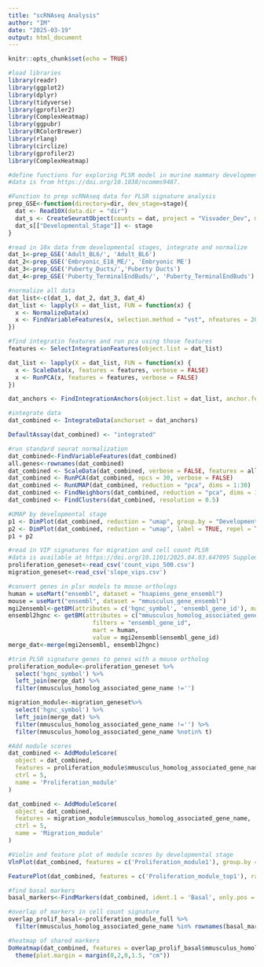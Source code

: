 ```yaml
---
title: "scRNAseq Analysis"
author: "IM"
date: "2025-03-19"
output: html_document
---
```


```r
knitr::opts_chunk$set(echo = TRUE)

#load libraries
library(readr)
library(ggplot2)
library(dplyr)
library(tidyverse)
library(gprofiler2)
library(ComplexHeatmap)
library(ggpubr)
library(RColorBrewer)
library(rlang)
library(circlize)
library(gprofiler2)
library(ComplexHeatmap)
```

```r
#define functions for exploring PLSR model in murine mammary development scRNAseq data
#data is from https://doi.org/10.1038/ncomms9487.

#Function to prep scRNAseq data for PLSR signature analysis
prep_GSE<-function(directory=dir, dev_stage=stage){
  dat <- Read10X(data.dir = "dir")
  dat_s <- CreateSeuratObject(counts = dat, project = "Visvader_Dev", min.cells = 3, min.features = 200)
  dat_s[["Developmental_Stage"]] <- stage
}

```

```r
#read in 10x data from developmental stages, integrate and normalize
dat_1<-prep_GSE('Adult_BL6/', 'Adult_BL6')
dat_2<-prep_GSE('Embryonic_E18_ME/', 'Embryonic ME')
dat_3<-prep_GSE('Puberty_Ducts/','Puberty Ducts')
dat_4<-prep_GSE('Puberty_TerminalEndBuds/', 'Puberty_TerminalEndBuds')

#normalize all data
dat_list<-c(dat_1, dat_2, dat_3, dat_4)
dat_list <- lapply(X = dat_list, FUN = function(x) {
  x <- NormalizeData(x)
  x <- FindVariableFeatures(x, selection.method = "vst", nfeatures = 2000)
})

#find integratin features and run pca using those features
features <- SelectIntegrationFeatures(object.list = dat_list)

dat_list <- lapply(X = dat_list, FUN = function(x) {
  x <- ScaleData(x, features = features, verbose = FALSE)
  x <- RunPCA(x, features = features, verbose = FALSE)
})

dat_anchors <- FindIntegrationAnchors(object.list = dat_list, anchor.features = features, reduction = "rpca")

#integrate data
dat_combined <- IntegrateData(anchorset = dat_anchors)

DefaultAssay(dat_combined) <- "integrated"

#run standard seurat normalization
dat_combined<-FindVariableFeatures(dat_combined)
all.genes<-rownames(dat_combined)
dat_combined <- ScaleData(dat_combined, verbose = FALSE, features = all.genes)
dat_combined <- RunPCA(dat_combined, npcs = 30, verbose = FALSE)
dat_combined <- RunUMAP(dat_combined, reduction = "pca", dims = 1:30)
dat_combined <- FindNeighbors(dat_combined, reduction = "pca", dims = 1:30)
dat_combined <- FindClusters(dat_combined, resolution = 0.5)

#UMAP by developmental stage
p1 <- DimPlot(dat_combined, reduction = "umap", group.by = "Developmental_Stage", raster = FALSE)
p2 <- DimPlot(dat_combined, reduction = "umap", label = TRUE, repel = TRUE, raster = FALSE)
p1 + p2
```

```r
#read in VIP signatures for migration and cell count PLSR
#data is available at https://doi.org/10.1101/2025.04.03.647095 Supplemental Table 2,3
proliferation_geneset<-read_csv('count_vips_500.csv')
migration_geneset<-read_csv('slope_vips.csv')

#convert genes in plsr models to mouse orthologs 
human = useMart("ensembl", dataset = "hsapiens_gene_ensembl")
mouse = useMart("ensembl", dataset = "mmusculus_gene_ensembl")
mgi2ensembl<-getBM(attributes = c('hgnc_symbol', 'ensembl_gene_id'), mart = human, value = proliferation_geneset$hgnc_symbol)
ensembl2hgnc <- getBM(attributes = c("mmusculus_homolog_associated_gene_name", "ensembl_gene_id"), 
                        filters = "ensembl_gene_id", 
                        mart = human, 
                        value = mgi2ensembl$ensembl_gene_id)
merge_dat<-merge(mgi2ensembl, ensembl2hgnc)

#trim PLSR signature genes to genes with a mouse ortholog
proliferation_module<-proliferation_geneset %>%
  select('hgnc_symbol') %>%
  left_join(merge_dat) %>%
  filter(mmusculus_homolog_associated_gene_name !='') 

migration_module<-migration_geneset%>%
  select('hgnc_symbol') %>%
  left_join(merge_dat) %>%
  filter(mmusculus_homolog_associated_gene_name !='') %>%
  filter(mmusculus_homolog_associated_gene_name %notin% t)

#Add module scores
dat_combined <- AddModuleScore(
  object = dat_combined,
  features = proliferation_module$mmusculus_homolog_associated_gene_name,
  ctrl = 5,
  name = 'Proliferation_module'
)

dat_combined <- AddModuleScore(
  object = dat_combined,
  features = migration_module$mmusculus_homolog_associated_gene_name,
  ctrl = 5,
  name = 'Migration_module'
)

#Violin and feature plot of module scores by developmental stage
VlnPlot(dat_combined, features = c('Proliferation_module1'), group.by = 'Developmental_Stage', raster = FALSE, pt.size = 0)

FeaturePlot(dat_combined, features = c('Proliferation_module_top1'), raster = F, split.by = 'Developmental_Stage')

#find basal markers
basal_markers<-FindMarkers(dat_combined, ident.1 = 'Basal', only.pos = T)

#overlap of markers in cell count signature
overlap_prolif_basal<-proliferation_module_full %>%
  filter(mmusculus_homolog_associated_gene_name %in% rownames(basal_markers[1:1600,]))

#heatmap of shared markers
DoHeatmap(dat_combined, features = overlap_prolif_basal$mmusculus_homolog_associated_gene_name[1:20]) +
  theme(plot.margin = margin(0,2,0,1.5, "cm"))

```

